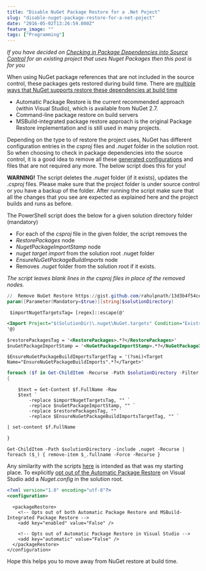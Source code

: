 ```yaml
---
title: "Disable NuGet Package Restore for a .Net Poject"
slug: "disable-nuget-package-restore-for-a-net-poject"
date: "2016-05-02T13:26:59.000Z"
feature_image: ""
tags: ["Programming"]
---
```


_If you have decided on [Checking in Package Dependencies into Source Control](/posts/checking-in-package-dependencies-into-source-control/) for an existing project that uses Nuget Packages then this post is for you_

When using NuGet package references that are not included in the source control, these packages gets restored during build time. There are [multiple ways that NuGet supports restore these dependencies at build time](https://docs.nuget.org/consume/package-restore)

*   Automatic Package Restore is the current recommended approach (within Visual Studio), which is available from NuGet 2.7.
*   Command-line package restore on build servers
*   MSBuild-integrated package restore approach is the original Package Restore implementation and is still used in many projects.

Depending on the type to of restore the project uses, NuGet has different configuration entries in the _csproj_ files and _.nuget_ folder in the solution root. So when choosing to check in package dependencies into the source control, it is a good idea to remove all these [generated configurations](https://docs.nuget.org/consume/package-restore/migrating-to-automatic-package-restore) and files that are not required any more. The below script does this for you!

**WARNING!** The script deletes the _.nuget_ folder (if it exists), updates the _.csproj_ files. Please make sure that the project folder is under source control or you have a backup of the folder. After running the script make sure that all the changes that you see are expected as explained here and the project builds and runs as before.

The PowerShell script does the below for a given solution directory folder (mandatory)

*   For each of the _csproj_ file in the given folder, the script removes the
*   _RestorePackages_ node
*   _NugetPackageImportStamp_ node
*   _nuget target import_ from the solution root .nuget folder
*   _EnsureNuGetPackageBuildImports_ node
*   Removes _.nuget_ folder from the solution root if it exists.

_The script leaves blank lines in the _csproj_ files in place of the removed nodes._

```powershell
//  Remove NuGet Restore https://gist.github.com/rahulpnath/13d3b4f54cec51e22344876b1566b911#file-remove-nuget-restore-ps1
param([Parameter(Mandatory=$true)][string]$solutionDirectory)
```
    
     $importNugetTargetsTag= [regex]::escape(@'
```xml
<Import Project="$(SolutionDir)\.nuget\NuGet.targets" Condition="Exists('$(SolutionDir)\.nuget\NuGet.targets')" />
'@)
```
    
```xml
$restorePackagesTag = '<RestorePackages>.*?</RestorePackages>'
$nuGetPackageImportStamp = '<NuGetPackageImportStamp>.*?</NuGetPackageImportStamp>'
```
    
    $EnsureNuGetPackageBuildImportsTargetTag = '(?smi)<Target Name="EnsureNuGetPackageBuildImports".*?</Target>'
    
```powershell
foreach ($f in Get-ChildItem -Recurse -Path $solutionDirectory -Filter *.csproj | sort-object)
{
```
        $text = Get-Content $f.FullName -Raw
        $text `
            -replace $importNugetTargetsTag, "" `
            -replace $nuGetPackageImportStamp, "" `
            -replace $restorePackagesTag, "" `
            -replace $EnsureNuGetPackageBuildImportsTargetTag, "" `
```html
| set-content $f.FullName
```
```html
}
```
    
    Get-ChildItem -Path $solutionDirectory -include .nuget -Recurse | foreach ($_) { remove-item $_.fullname -Force -Recurse }
    

Any similarity with the scripts [here](http://weblogs.asp.net/jongalloway/scripting-net-project-migration-to-automatic-nuget-package-restore) is intended as that was my starting place. To explicitly [opt out of the Automatic Package Restore](https://docs.nuget.org/consume/package-restore#opting-out) on Visual Studio add a _Nuget.config_ in the solution root.

```xml
<?xml version="1.0" encoding="utf-8"?>
<configuration>
```
      <packageRestore>
        <!-- Opts out of both Automatic Package Restore and MSBuild-Integrated Package Restore -->
        <add key="enabled" value="False" />
    
        <!-- Opts out of Automatic Package Restore in Visual Studio -->
        <add key="automatic" value="False" />
      </packageRestore>
    </configuration>
    

Hope this helps you to move away from NuGet restore at build time.